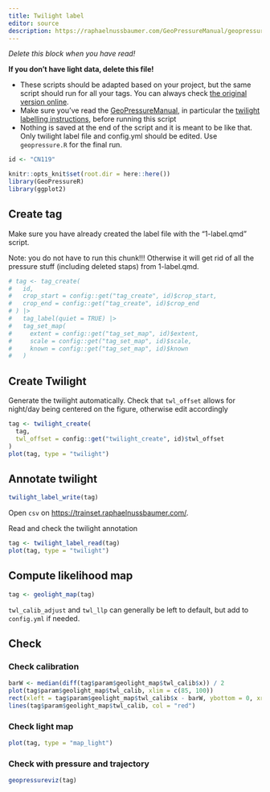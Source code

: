 ```yaml
---
title: Twilight label
editor: source
description: https://raphaelnussbaumer.com/GeoPressureManual/geopressuretemplate-twilight.html
---
```


::: callout-tip
*Delete this block when you have read!*

**If you don't have light data, delete this file!**

-   These scripts should be adapted based on your project, but the same script should run for all your tags. You can always check [the original version online](https://github.com/Rafnuss/GeoPressureTemplate/blob/main/analysis/1-label.qmd).
-   Make sure you've read the [GeoPressureManual](https://raphaelnussbaumer.com/GeoPressureManual), in particular the [twilight labelling instructions](https://raphaelnussbaumer.com/GeoPressureManual/light-map.html#manual-labelling-of-twilight), before running this script
-   Nothing is saved at the end of the script and it is meant to be like that. Only twilight label file and config.yml should be edited. Use `geopressure.R` for the final run.
:::

```r
id <- "CN119"

knitr::opts_knit$set(root.dir = here::here())
library(GeoPressureR)
library(ggplot2)
```

## Create tag

Make sure you have already created the label file with the "1-label.qmd" script.

Note: you do not have to run this chunk!!! Otherwise it will get rid of all the pressure stuff (including deleted staps) from 1-label.qmd.

```r
# tag <- tag_create(
#   id,
#   crop_start = config::get("tag_create", id)$crop_start,
#   crop_end = config::get("tag_create", id)$crop_end
# ) |>
#   tag_label(quiet = TRUE) |>
#   tag_set_map(
#     extent = config::get("tag_set_map", id)$extent,
#     scale = config::get("tag_set_map", id)$scale,
#     known = config::get("tag_set_map", id)$known
#   )
```

## Create Twilight

Generate the twilight automatically. Check that `twl_offset` allows for night/day being centered on the figure, otherwise edit accordingly

```r
tag <- twilight_create(
  tag,
  twl_offset = config::get("twilight_create", id)$twl_offset
)
plot(tag, type = "twilight")
```

## Annotate twilight

```r
twilight_label_write(tag)
```

Open `csv` on <https://trainset.raphaelnussbaumer.com/>.

Read and check the twilight annotation

```r
tag <- twilight_label_read(tag)
plot(tag, type = "twilight")
```

## Compute likelihood map

```r
tag <- geolight_map(tag)
```

`twl_calib_adjust` and `twl_llp` can generally be left to default, but add to `config.yml` if needed.

## Check

### Check calibration

```r
barW <- median(diff(tag$param$geolight_map$twl_calib$x)) / 2
plot(tag$param$geolight_map$twl_calib, xlim = c(85, 100))
rect(xleft = tag$param$geolight_map$twl_calib$x - barW, ybottom = 0, xright = tag$param$geolight_map$twl_calib$x + barW, ytop = tag$param$geolight_map$twl_calib$y, col = gray(0.5))
lines(tag$param$geolight_map$twl_calib, col = "red")
```

### Check light map

```r
plot(tag, type = "map_light")
```

### Check with pressure and trajectory

```r
geopressureviz(tag)
```
